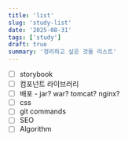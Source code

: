 ```yaml
---
title: 'list'
slug: 'study-list'
date: '2025-08-31'
tags: ['study']
draft: true 
summary: '정리하고 싶은 것들 리스트'
---
```


- [ ] storybook
- [ ] 컴포넌트 라이브러리
- [ ] 배포 - jar? war? tomcat? nginx?
- [ ] css
- [ ] git commands
- [ ] SEO
- [ ] Algorithm
